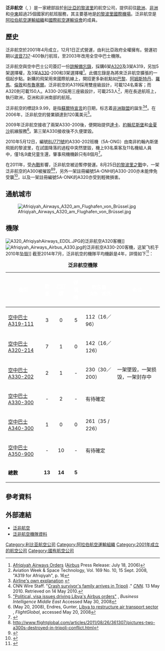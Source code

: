 {{Airline infobox|
airline=泛非航空<br />الخطوط الجوية الأفريقية<br>Afriqiyah Airways|
logo=|
logo_size=260|
fleet_size=12|
destinations=30|
IATA=8U|
ICAO=AAW|
callsign=Afriqiyah|
parent=|
founded=2001年|
headquarters={{LBY}} [[的黎波里|的黎波里]]|
key_people=Captain Sabri Saad Shadi（[[主席|主席]]）|
hubs={{LBY}} [[的黎波里國際機場|的黎波里國際機場]]|
alliance=[[阿拉伯航空運輸組織|阿拉伯航空運輸組織]]|
website= https://web.archive.org/web/20050209142035/http://www.afriqiyah.aero/
}}

'''泛非航空'''（{{lang-ar|الخطوط الجوية الأفريقية}}, {{lang-en|'''Afriqiyah Airways'''}}）是一家總部設於[[利比亚|利比亞]][[的黎波里|的黎波里]]的航空公司，提供前往[[欧洲|歐洲]]、[[非洲|非洲]]和[[中东|中東]]超過25個國家的航班服務，其主要基地是[[的黎波里國際機場|的黎波里國際機場]]。泛非航空是[[阿拉伯航空運輸組織|阿拉伯航空運輸組織]]和[[國際航空運輸協會|國際航空運輸協會]]的成員。

==歷史==
泛非航空於2001年4月成立，12月1日正式營運，由利比亞政府全權擁有。營運初期以[[波音737|波音737]]-400執行航班，至2003年改用全空中巴士機隊。

泛非航空與空中巴士公司簽訂一份[[諒解備忘錄|諒解備忘錄]]，採購6架[[A320|A320]]及3架A319，另加5架選擇權，及3架[[A330|A330]]-200和3架選擇權<ref>[http://www.airbus.com/en/presscentre/pressreleases/pressreleases_items/07_18_06_afriqiyah_airways.html Afriqiyah Airways Orders ] {{Wayback|url=http://www.airbus.com/en/presscentre/pressreleases/pressreleases_items/07_18_06_afriqiyah_airways.html |date=20070224050801 }} ([[Airbus|Airbus]] Press Release: July 18, 2006)</ref>。此備忘錄是為將來泛非航空擴張的一個起步點。新購的飛架用來國際航線上，開招更多新航點如[[巴黎|巴黎]]、[[阿姆斯特丹|阿姆斯特丹]]、[[羅馬|羅馬]]、[[倫敦|倫敦]]和[[布魯塞爾|布魯塞爾]]。泛非航空的A319採用雙座級設計，可載124名乘客；而A320則可載150人。A330-20採用三座級設計，可載253人<ref>Aviation Week & Space Technology, Vol. 169 No. 10, 15 Sept. 2008, "A319 for Afriqiyah", p. 16</ref>，用在長途航班上，執行歐洲，亞洲和非洲南部的航班。

泛非航空的標誌9.9.99，是指[[蘇爾特宣言|蘇爾特宣言]]的日期，标志着[[非洲聯盟|非洲聯盟]]的誕生<ref>[http://www.afriqiyah99.eu/9-9-99-Backgroundinformation.357.0.html Airline's own explanation] {{webarchive|url=https://web.archive.org/web/20100306133042/http://www.afriqiyah99.eu/9-9-99-Backgroundinformation.357.0.html |date=2010-03-06 }}</ref><ref>CNN Wire Staff. "[http://www.cnn.com/2010/WORLD/africa/05/13/libya.planecrash/index.html Crash survivor's family arrives in Tripoli] {{Wayback|url=http://www.cnn.com/2010/WORLD/africa/05/13/libya.planecrash/index.html |date=20200915050548 }}." ''[[CNN|CNN]]''. 13 May 2010. Retrieved on 14 May 2010.</ref>。在2006年，泛非航空的營業額達到120萬美元<ref>[http://www.bi-me.com/main.php?id=20808&t=1&c=33&cg=4&mset= "Political, visa issues driving Libya's Airbus orders"] {{Wayback|url=http://www.bi-me.com/main.php?id=20808&t=1&c=33&cg=4&mset= |date=20170614205451 }}, ''Business Intelligence Middle East'' Accessed May 30, 2008</ref>。

2009年泛非航空接收了兩架A330-200後，便開始提供[[達卡|達卡]]、[[約翰尼斯堡|約翰尼斯堡]]和[[金夏沙|金夏沙]]航線服務<ref name="LAAHC">(May 20, 2008), Endres, Gunter, [http://www.flightglobal.com/articles/2008/05/20/223823/libya-to-restructure-air-transport-sector.html Libya to restructure air transport sector] {{Wayback|url=http://www.flightglobal.com/articles/2008/05/20/223823/libya-to-restructure-air-transport-sector.html |date=20081208050131 }}, ''FlightGlobal'', accessed May 20, 2008</ref>。第三架A330接收後不久便墜毀。

2010年5月12日，編號[[泛非航空771號班機空難|8U771號]]的A330-202班機（5A-ONG）由南非約翰內斯堡飛抵的黎波里，在試圖降落的過程中突然墜毀，機上93名乘客及11名機組人員中，僅1名9歲兒童生還，肇事飛機機齡只有8個月<ref>{{Cite web |url=http://www.airfleets.net/ficheapp/plane-a330-1024.htm |title=存档副本 |access-date=2011-08-31 |archive-date=2019-09-30 |archive-url=https://web.archive.org/web/20190930130800/https://www.airfleets.net/ficheapp/plane-a330-1024.htm |dead-url=no }}</ref>。

在2011年，受[[2011年利比亞內戰|內戰]]影響，泛非航空被迫暫停營運。8月25日[[的黎波里之戰_(2011年)|的黎波里之戰]]中，一架泛非航空的A300被摧毀<ref>http://www.flightglobal.com/articles/2011/08/26/361307/pictures-two-a300s-destroyed-in-tripoli-conflict.html</ref><ref name=ASN250811>{{cite web |url=http://aviation-safety.net/database/record.php?id=20110825-0 |title=5A-IAY Hull-loss description |publisher=Aviation Safety Network |accessdate=27 August 2011 |archive-date=2011-09-18 |archive-url=https://web.archive.org/web/20110918053313/http://aviation-safety.net/database/record.php?id=20110825-0 |dead-url=no }}</ref>，另外一架註冊編號5A-ONH的A330-200亦未能倖免受襲<ref>{{Cite web |url=http://www.bloomberg.com/news/2011-08-25/libyan-rebels-press-toward-qaddafi-s-hometown-of-sirte-as-reward-offered.html |title=存档副本 |access-date=2011-08-31 |archive-date=2014-05-22 |archive-url=https://web.archive.org/web/20140522104115/http://www.bloomberg.com/news/2011-08-25/libyan-rebels-press-toward-qaddafi-s-hometown-of-sirte-as-reward-offered.html |dead-url=no }}</ref>，以及一架註冊編號5A-ONK的A320亦受到輕微損害。

==通航城市==
{{main article|泛非航空通航城市}}

[[File:Afriqiyah_Airways_A320_am_Flughafen_von_Brüssel.jpg|thumb]]

==機隊==
[[File:A320_AfriqiyahAirways_EDDL.JPG|thumb]]的泛非航空A320客機]]
[[File:Afriqiyah_Airways_Airbus_A330.jpg|thumb]]的泛非航空A330-200客機，这架飞机于2010年[[泛非航空771号班机空难|坠毁]]]]
截至2014年7月，泛非航空的機隊平均機齡是4年，詳情如下<ref>{{Cite web |url=http://www.planespotters.net/Airline/Afriqiyah-Airways |title=Afriqiyah Airways fleet list at planespotters.net |access-date=2011-02-12 |archive-date=2018-07-05 |archive-url=https://web.archive.org/web/20180705121515/https://www.planespotters.net/airline/Afriqiyah-Airways |dead-url=no }}</ref>：
<center>
{| class="toccolours" border="1" cellpadding="3" style="border-collapse:collapse"
|+ '''泛非航空機隊'''
|- bgcolor=33AA33
!<font color=white>機型
!<font color=white>數量
!<font color=white>已訂購
!<font color=white>採購權
!<font color=white>載客量<br>
<small>（商務／經濟）</small>
!<font color=white>备注
|-
|[[空中客车A320|空中巴士A319-111]]
|<center>3
|<center>0
|<center>5
|112（16／96）
|
|-
|[[空中巴士A320|空中巴士A320-214]]
|<center>7
|<center>1
|<center>0
|142（16／126）
|
|-
|[[空中客车A330|空中巴士A330-202]]
|<center>2
|<center>1
|<center>-
|230（30／200）
|一架墜毀，一架损毁，一架封存中
|-
|[[空中客车A330|空中巴士A330-300]]
|<center>-
|<center>2
|<center>-
|有待確定
|
|-
|[[空中客车A340|空中巴士A340-300]]
|<center>1
|<center>0
|<center>0
|261（35 / 226）
|
|-
|[[空中客车A350|空中巴士A350-900]]
|<center>-
|<center>10
|<center>-
|有待確定
|
|-
|'''總數'''
|<center>'''13'''
|<center>'''14'''
|<center>'''5'''
|
|}
</center>

==參考資料==
{{reflist}}

== 外部連結 ==
*[https://web.archive.org/web/20050209142035/http://www.afriqiyah.aero/ 泛非航空]
*[https://web.archive.org/web/20081210031544/http://www.ch-aviation.ch/aircraft.php?search=set&airline=8U&al_op=1 泛非航空機隊資料]

{{AACO}}
{{IATA成員|中東}}
[[Category:利比亚航空公司|Category:利比亚航空公司]]
[[Category:阿拉伯航空運輸組織|Category:阿拉伯航空運輸組織]]
[[Category:2001年成立的航空公司|Category:2001年成立的航空公司]]
[[Category:國有航空公司|Category:國有航空公司]]
